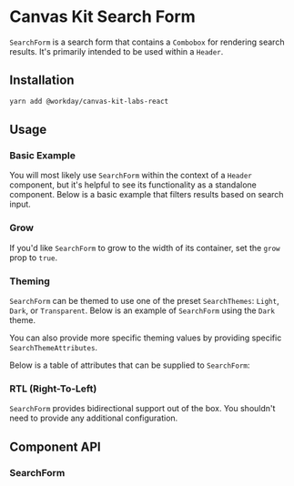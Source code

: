 
<Meta of={SearchFormStories} />

# Canvas Kit Search Form

`SearchForm` is a search form that contains a `Combobox` for rendering search results. It's
primarily intended to be used within a `Header`.

## Installation

```sh
yarn add @workday/canvas-kit-labs-react
```

## Usage

### Basic Example

You will most likely use `SearchForm` within the context of a `Header` component, but it's helpful
to see its functionality as a standalone component. Below is a basic example that filters results
based on search input.

<ExampleCodeBlock code={Basic} />

### Grow

If you'd like `SearchForm` to grow to the width of its container, set the `grow` prop to `true`.

<ExampleCodeBlock code={Grow} />

### Theming

`SearchForm` can be themed to use one of the preset `SearchThemes`: `Light`, `Dark`, or
`Transparent`. Below is an example of `SearchForm` using the `Dark` theme.

<ExampleCodeBlock code={Theming} />

You can also provide more specific theming values by providing specific `SearchThemeAttributes`.

<ExampleCodeBlock code={CustomTheme} />

Below is a table of attributes that can be supplied to `SearchForm`:

<SymbolDoc name="SearchThemeAttributes" fileName="/labs-react/" />

### RTL (Right-To-Left)

`SearchForm` provides bidirectional support out of the box. You shouldn't need to provide any
additional configuration.

<ExampleCodeBlock code={RTL} />

## Component API

### SearchForm

<SymbolDoc name="SearchForm" fileName="/labs-react/" />
